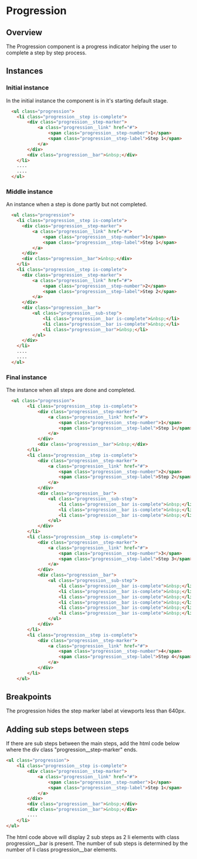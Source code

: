 
# Progression

## Overview

The Progression component is a progress indicator helping the user to complete a step by step process.

## Instances

### Initial instance

In the initial instance the component is in it's starting default stage.

<Canvas withSource="none">
  <Story id="components-progression--progression-initial" />
</Canvas>

```html
  <ul class="progression">
    <li class="progression__step is-complete">
        <div class="progression__step-marker">
            <a class="progression__link" href="#">
                <span class="progression__step-number">1</span>
                <span class="progression__step-label">Step 1</span>
            </a>
        </div>
        <div class="progression__bar">&nbsp;</div>
    </li>
    ....
    ....
  </ul>
```

### Middle instance

An instance when a step is done partly but not completed.

<Canvas withSource="none">
  <Story id="components-progression--progression-middle" />
</Canvas>

```html
  <ul class="progression">
    <li class="progression__step is-complete">
      <div class="progression__step-marker">
          <a class="progression__link" href="#">
              <span class="progression__step-number">1</span>
              <span class="progression__step-label">Step 1</span>
          </a>
      </div>
      <div class="progression__bar">&nbsp;</div>
    </li>
    <li class="progression__step is-complete">
      <div class="progression__step-marker">
          <a class="progression__link" href="#">
              <span class="progression__step-number">2</span>
              <span class="progression__step-label">Step 2</span>
          </a>
      </div>
      <div class="progression__bar">
          <ul class="progression__sub-step">
              <li class="progression__bar is-complete">&nbsp;</li>
              <li class="progression__bar is-complete">&nbsp;</li>
              <li class="progression__bar">&nbsp;</li>
          </ul>
      </div>
    </li>
    ....
    ....
  </ul>
```

### Final instance

The instance when all steps are done and completed.

<Canvas withSource="none">
  <Story id="components-progression--progression-final" />
</Canvas>

```html
  <ul class="progression">
        <li class="progression__step is-complete">
            <div class="progression__step-marker">
                <a class="progression__link" href="#">
                    <span class="progression__step-number">1</span>
                    <span class="progression__step-label">Step 1</span>
                </a>
            </div>
            <div class="progression__bar">&nbsp;</div>
        </li>
        <li class="progression__step is-complete">
            <div class="progression__step-marker">
                <a class="progression__link" href="#">
                    <span class="progression__step-number">2</span>
                    <span class="progression__step-label">Step 2</span>
                </a>
            </div>
            <div class="progression__bar">
                <ul class="progression__sub-step">
                    <li class="progression__bar is-complete">&nbsp;</li>
                    <li class="progression__bar is-complete">&nbsp;</li>
                    <li class="progression__bar is-complete">&nbsp;</li>
                </ul>
            </div>
        </li>
        <li class="progression__step is-complete">
            <div class="progression__step-marker">
                <a class="progression__link" href="#">
                    <span class="progression__step-number">3</span>
                    <span class="progression__step-label">Step 3</span>
                </a>
            </div>
            <div class="progression__bar">
                <ul class="progression__sub-step">
                    <li class="progression__bar is-complete">&nbsp;</li>
                    <li class="progression__bar is-complete">&nbsp;</li>
                    <li class="progression__bar is-complete">&nbsp;</li>
                    <li class="progression__bar is-complete">&nbsp;</li>
                    <li class="progression__bar is-complete">&nbsp;</li>
                    <li class="progression__bar is-complete">&nbsp;</li>
                </ul>
            </div>
        </li>
        <li class="progression__step is-complete">
            <div class="progression__step-marker">
                <a class="progression__link" href="#">
                    <span class="progression__step-number">4</span>
                    <span class="progression__step-label">Step 4</span>
                </a>
            </div>
        </li>
    </ul>
```

## Breakpoints

The progression hides the step marker label at viewports less than 640px.

## Adding sub steps between steps

If there are sub steps between the main steps, add the html code below where the div class "progression&#95;&#95;step-marker" ends.

```html
<ul class="progression">
    <li class="progression__step is-complete">
        <div class="progression__step-marker">
            <a class="progression__link" href="#">
                <span class="progression__step-number">1</span>
                <span class="progression__step-label">Step 1</span>
            </a>
        </div>
        <div class="progression__bar">&nbsp;</div>
        <div class="progression__bar">&nbsp;</div>
        ....
    </li>
</ul>
```

The html code above will display 2 sub steps as 2 li elements with class progression&#95;&#95;bar is present. The number of sub steps is determined by the number of li class progression&#95;&#95;bar elements.